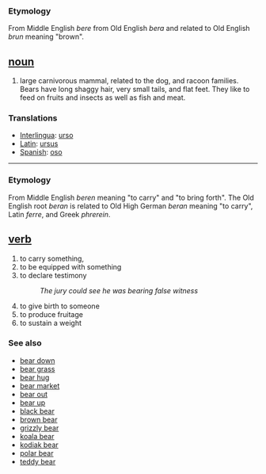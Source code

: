 === Etymology === 
From Middle English ''bere'' from Old English ''bera'' and related to Old English ''brun'' meaning "brown".

== [[noun]] == 
# large carnivorous mammal, related to the dog, and racoon families. Bears have long shaggy hair, very small tails, and flat feet. They like to feed on fruits and insects as well as fish and meat. 

=== Translations ===
*[[Interlingua]]: [[urso]]
*[[Latin]]: [[ursus]]
*[[Spanish]]: [[oso]]

----

=== Etymology ===
From Middle English ''beren'' meaning "to carry" and "to bring forth". The Old English root ''beran'' is related to Old High German ''beran'' meaning "to carry", Latin ''ferre'', and Greek ''phrerein''.

== [[verb]] ==
# to carry something,
# to be equipped with something
# to declare testimony
#:''The jury could see he was bearing false witness''
# to give birth to someone
# to produce fruitage
# to sustain a weight





=== See also ===
*[[bear down]]
*[[bear grass]]
*[[bear hug]]
*[[bear market]]
*[[bear out]]
*[[bear up]]
*[[black bear]]
*[[brown bear]]
*[[grizzly bear]]
*[[koala bear]]
*[[kodiak bear]]
*[[polar bear]]
*[[teddy bear]]